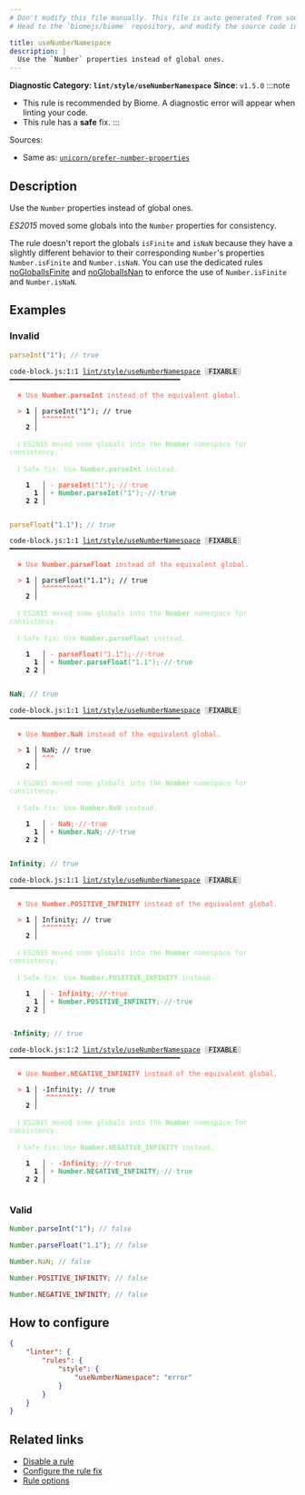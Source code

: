 ```yaml
---
# Don't modify this file manually. This file is auto generated from source, and you will lose your changes next time the website is built.
# Head to the `biomejs/biome` repository, and modify the source code in there.

title: useNumberNamespace
description: |
  Use the `Number` properties instead of global ones.
---
```


**Diagnostic Category: `lint/style/useNumberNamespace`**
<Tabs>
<TabItem label="JavaScript (and super languages)" icon="seti:javascript">
**Since**: `v1.5.0`
:::note
- This rule is recommended by Biome. A diagnostic error will appear when linting your code.
- This rule has a **safe** fix.
:::

Sources: 
- Same as: <a href="https://github.com/sindresorhus/eslint-plugin-unicorn/blob/main/docs/rules/prefer-number-properties.md" target="_blank"><code>unicorn/prefer-number-properties</code></a>

## Description
Use the `Number` properties instead of global ones.

_ES2015_ moved some globals into the `Number` properties for consistency.

The rule doesn't report the globals `isFinite` and `isNaN` because they have a slightly different behavior to their corresponding `Number`'s properties `Number.isFinite` and `Number.isNaN`.
You can use the dedicated rules [noGlobalIsFinite](https://biomejs.dev/linter/rules/no-global-is-finite/) and  [noGlobalIsNan](https://biomejs.dev/linter/rules/no-global-is-nan/) to enforce the use of `Number.isFinite` and `Number.isNaN`.

## Examples

### Invalid

```js
parseInt("1"); // true
```

<pre class="language-text"><code class="language-text">code-block.js:1:1 <a href="https://biomejs.dev/linter/rules/use-number-namespace">lint/style/useNumberNamespace</a> <span style="color: #000; background-color: #ddd;"> FIXABLE </span> ━━━━━━━━━━━━━━━━━━━━━━━━━━━━━━━━━━━━━━━━━━<br /><br />  <strong><span style="color: Tomato;">✖</span></strong> <span style="color: Tomato;">Use </span><span style="color: Tomato;"><strong>Number.parseInt</strong></span><span style="color: Tomato;"> instead of the equivalent global.</span><br />  <br />  <strong><span style="color: Tomato;">&gt;</span></strong> <strong>1 │ </strong>parseInt(&quot;1&quot;); // true<br />   <strong>   │ </strong><strong><span style="color: Tomato;">^</span></strong><strong><span style="color: Tomato;">^</span></strong><strong><span style="color: Tomato;">^</span></strong><strong><span style="color: Tomato;">^</span></strong><strong><span style="color: Tomato;">^</span></strong><strong><span style="color: Tomato;">^</span></strong><strong><span style="color: Tomato;">^</span></strong><strong><span style="color: Tomato;">^</span></strong><br />    <strong>2 │ </strong><br />  <br />  <strong><span style="color: lightgreen;">ℹ</span></strong> <span style="color: lightgreen;">ES2015 moved some globals into the </span><span style="color: lightgreen;"><strong>Number</strong></span><span style="color: lightgreen;"> namespace for consistency.</span><br />  <br />  <strong><span style="color: lightgreen;">ℹ</span></strong> <span style="color: lightgreen;">Safe fix</span><span style="color: lightgreen;">: </span><span style="color: lightgreen;">Use </span><span style="color: lightgreen;"><strong>Number.parseInt</strong></span><span style="color: lightgreen;"> instead.</span><br />  <br />    <strong>1</strong>  <strong> │ </strong><span style="color: Tomato;">-</span> <span style="color: Tomato;"><strong>p</strong></span><span style="color: Tomato;"><strong>a</strong></span><span style="color: Tomato;"><strong>r</strong></span><span style="color: Tomato;"><strong>s</strong></span><span style="color: Tomato;"><strong>e</strong></span><span style="color: Tomato;"><strong>I</strong></span><span style="color: Tomato;"><strong>n</strong></span><span style="color: Tomato;"><strong>t</strong></span><span style="color: Tomato;">(</span><span style="color: Tomato;">&quot;</span><span style="color: Tomato;">1</span><span style="color: Tomato;">&quot;</span><span style="color: Tomato;">)</span><span style="color: Tomato;">;</span><span style="color: Tomato;"><span style="opacity: 0.8;">·</span></span><span style="color: Tomato;">/</span><span style="color: Tomato;">/</span><span style="color: Tomato;"><span style="opacity: 0.8;">·</span></span><span style="color: Tomato;">t</span><span style="color: Tomato;">r</span><span style="color: Tomato;">u</span><span style="color: Tomato;">e</span><br />      <strong>1</strong><strong> │ </strong><span style="color: MediumSeaGreen;">+</span> <span style="color: MediumSeaGreen;"><strong>N</strong></span><span style="color: MediumSeaGreen;"><strong>u</strong></span><span style="color: MediumSeaGreen;"><strong>m</strong></span><span style="color: MediumSeaGreen;"><strong>b</strong></span><span style="color: MediumSeaGreen;"><strong>e</strong></span><span style="color: MediumSeaGreen;"><strong>r</strong></span><span style="color: MediumSeaGreen;"><strong>.</strong></span><span style="color: MediumSeaGreen;"><strong>p</strong></span><span style="color: MediumSeaGreen;"><strong>a</strong></span><span style="color: MediumSeaGreen;"><strong>r</strong></span><span style="color: MediumSeaGreen;"><strong>s</strong></span><span style="color: MediumSeaGreen;"><strong>e</strong></span><span style="color: MediumSeaGreen;"><strong>I</strong></span><span style="color: MediumSeaGreen;"><strong>n</strong></span><span style="color: MediumSeaGreen;"><strong>t</strong></span><span style="color: MediumSeaGreen;">(</span><span style="color: MediumSeaGreen;">&quot;</span><span style="color: MediumSeaGreen;">1</span><span style="color: MediumSeaGreen;">&quot;</span><span style="color: MediumSeaGreen;">)</span><span style="color: MediumSeaGreen;">;</span><span style="color: MediumSeaGreen;"><span style="opacity: 0.8;">·</span></span><span style="color: MediumSeaGreen;">/</span><span style="color: MediumSeaGreen;">/</span><span style="color: MediumSeaGreen;"><span style="opacity: 0.8;">·</span></span><span style="color: MediumSeaGreen;">t</span><span style="color: MediumSeaGreen;">r</span><span style="color: MediumSeaGreen;">u</span><span style="color: MediumSeaGreen;">e</span><br />    <strong>2</strong> <strong>2</strong><strong> │ </strong>  <br />  <br /></code></pre>

```js
parseFloat("1.1"); // true
```

<pre class="language-text"><code class="language-text">code-block.js:1:1 <a href="https://biomejs.dev/linter/rules/use-number-namespace">lint/style/useNumberNamespace</a> <span style="color: #000; background-color: #ddd;"> FIXABLE </span> ━━━━━━━━━━━━━━━━━━━━━━━━━━━━━━━━━━━━━━━━━━<br /><br />  <strong><span style="color: Tomato;">✖</span></strong> <span style="color: Tomato;">Use </span><span style="color: Tomato;"><strong>Number.parseFloat</strong></span><span style="color: Tomato;"> instead of the equivalent global.</span><br />  <br />  <strong><span style="color: Tomato;">&gt;</span></strong> <strong>1 │ </strong>parseFloat(&quot;1.1&quot;); // true<br />   <strong>   │ </strong><strong><span style="color: Tomato;">^</span></strong><strong><span style="color: Tomato;">^</span></strong><strong><span style="color: Tomato;">^</span></strong><strong><span style="color: Tomato;">^</span></strong><strong><span style="color: Tomato;">^</span></strong><strong><span style="color: Tomato;">^</span></strong><strong><span style="color: Tomato;">^</span></strong><strong><span style="color: Tomato;">^</span></strong><strong><span style="color: Tomato;">^</span></strong><strong><span style="color: Tomato;">^</span></strong><br />    <strong>2 │ </strong><br />  <br />  <strong><span style="color: lightgreen;">ℹ</span></strong> <span style="color: lightgreen;">ES2015 moved some globals into the </span><span style="color: lightgreen;"><strong>Number</strong></span><span style="color: lightgreen;"> namespace for consistency.</span><br />  <br />  <strong><span style="color: lightgreen;">ℹ</span></strong> <span style="color: lightgreen;">Safe fix</span><span style="color: lightgreen;">: </span><span style="color: lightgreen;">Use </span><span style="color: lightgreen;"><strong>Number.parseFloat</strong></span><span style="color: lightgreen;"> instead.</span><br />  <br />    <strong>1</strong>  <strong> │ </strong><span style="color: Tomato;">-</span> <span style="color: Tomato;"><strong>p</strong></span><span style="color: Tomato;"><strong>a</strong></span><span style="color: Tomato;"><strong>r</strong></span><span style="color: Tomato;"><strong>s</strong></span><span style="color: Tomato;"><strong>e</strong></span><span style="color: Tomato;"><strong>F</strong></span><span style="color: Tomato;"><strong>l</strong></span><span style="color: Tomato;"><strong>o</strong></span><span style="color: Tomato;"><strong>a</strong></span><span style="color: Tomato;"><strong>t</strong></span><span style="color: Tomato;">(</span><span style="color: Tomato;">&quot;</span><span style="color: Tomato;">1</span><span style="color: Tomato;">.</span><span style="color: Tomato;">1</span><span style="color: Tomato;">&quot;</span><span style="color: Tomato;">)</span><span style="color: Tomato;">;</span><span style="color: Tomato;"><span style="opacity: 0.8;">·</span></span><span style="color: Tomato;">/</span><span style="color: Tomato;">/</span><span style="color: Tomato;"><span style="opacity: 0.8;">·</span></span><span style="color: Tomato;">t</span><span style="color: Tomato;">r</span><span style="color: Tomato;">u</span><span style="color: Tomato;">e</span><br />      <strong>1</strong><strong> │ </strong><span style="color: MediumSeaGreen;">+</span> <span style="color: MediumSeaGreen;"><strong>N</strong></span><span style="color: MediumSeaGreen;"><strong>u</strong></span><span style="color: MediumSeaGreen;"><strong>m</strong></span><span style="color: MediumSeaGreen;"><strong>b</strong></span><span style="color: MediumSeaGreen;"><strong>e</strong></span><span style="color: MediumSeaGreen;"><strong>r</strong></span><span style="color: MediumSeaGreen;"><strong>.</strong></span><span style="color: MediumSeaGreen;"><strong>p</strong></span><span style="color: MediumSeaGreen;"><strong>a</strong></span><span style="color: MediumSeaGreen;"><strong>r</strong></span><span style="color: MediumSeaGreen;"><strong>s</strong></span><span style="color: MediumSeaGreen;"><strong>e</strong></span><span style="color: MediumSeaGreen;"><strong>F</strong></span><span style="color: MediumSeaGreen;"><strong>l</strong></span><span style="color: MediumSeaGreen;"><strong>o</strong></span><span style="color: MediumSeaGreen;"><strong>a</strong></span><span style="color: MediumSeaGreen;"><strong>t</strong></span><span style="color: MediumSeaGreen;">(</span><span style="color: MediumSeaGreen;">&quot;</span><span style="color: MediumSeaGreen;">1</span><span style="color: MediumSeaGreen;">.</span><span style="color: MediumSeaGreen;">1</span><span style="color: MediumSeaGreen;">&quot;</span><span style="color: MediumSeaGreen;">)</span><span style="color: MediumSeaGreen;">;</span><span style="color: MediumSeaGreen;"><span style="opacity: 0.8;">·</span></span><span style="color: MediumSeaGreen;">/</span><span style="color: MediumSeaGreen;">/</span><span style="color: MediumSeaGreen;"><span style="opacity: 0.8;">·</span></span><span style="color: MediumSeaGreen;">t</span><span style="color: MediumSeaGreen;">r</span><span style="color: MediumSeaGreen;">u</span><span style="color: MediumSeaGreen;">e</span><br />    <strong>2</strong> <strong>2</strong><strong> │ </strong>  <br />  <br /></code></pre>

```js
NaN; // true
```

<pre class="language-text"><code class="language-text">code-block.js:1:1 <a href="https://biomejs.dev/linter/rules/use-number-namespace">lint/style/useNumberNamespace</a> <span style="color: #000; background-color: #ddd;"> FIXABLE </span> ━━━━━━━━━━━━━━━━━━━━━━━━━━━━━━━━━━━━━━━━━━<br /><br />  <strong><span style="color: Tomato;">✖</span></strong> <span style="color: Tomato;">Use </span><span style="color: Tomato;"><strong>Number.NaN</strong></span><span style="color: Tomato;"> instead of the equivalent global.</span><br />  <br />  <strong><span style="color: Tomato;">&gt;</span></strong> <strong>1 │ </strong>NaN; // true<br />   <strong>   │ </strong><strong><span style="color: Tomato;">^</span></strong><strong><span style="color: Tomato;">^</span></strong><strong><span style="color: Tomato;">^</span></strong><br />    <strong>2 │ </strong><br />  <br />  <strong><span style="color: lightgreen;">ℹ</span></strong> <span style="color: lightgreen;">ES2015 moved some globals into the </span><span style="color: lightgreen;"><strong>Number</strong></span><span style="color: lightgreen;"> namespace for consistency.</span><br />  <br />  <strong><span style="color: lightgreen;">ℹ</span></strong> <span style="color: lightgreen;">Safe fix</span><span style="color: lightgreen;">: </span><span style="color: lightgreen;">Use </span><span style="color: lightgreen;"><strong>Number.NaN</strong></span><span style="color: lightgreen;"> instead.</span><br />  <br />    <strong>1</strong>  <strong> │ </strong><span style="color: Tomato;">-</span> <span style="color: Tomato;"><strong>N</strong></span><span style="color: Tomato;"><strong>a</strong></span><span style="color: Tomato;"><strong>N</strong></span><span style="color: Tomato;">;</span><span style="color: Tomato;"><span style="opacity: 0.8;">·</span></span><span style="color: Tomato;">/</span><span style="color: Tomato;">/</span><span style="color: Tomato;"><span style="opacity: 0.8;">·</span></span><span style="color: Tomato;">t</span><span style="color: Tomato;">r</span><span style="color: Tomato;">u</span><span style="color: Tomato;">e</span><br />      <strong>1</strong><strong> │ </strong><span style="color: MediumSeaGreen;">+</span> <span style="color: MediumSeaGreen;"><strong>N</strong></span><span style="color: MediumSeaGreen;"><strong>u</strong></span><span style="color: MediumSeaGreen;"><strong>m</strong></span><span style="color: MediumSeaGreen;"><strong>b</strong></span><span style="color: MediumSeaGreen;"><strong>e</strong></span><span style="color: MediumSeaGreen;"><strong>r</strong></span><span style="color: MediumSeaGreen;"><strong>.</strong></span><span style="color: MediumSeaGreen;"><strong>N</strong></span><span style="color: MediumSeaGreen;"><strong>a</strong></span><span style="color: MediumSeaGreen;"><strong>N</strong></span><span style="color: MediumSeaGreen;">;</span><span style="color: MediumSeaGreen;"><span style="opacity: 0.8;">·</span></span><span style="color: MediumSeaGreen;">/</span><span style="color: MediumSeaGreen;">/</span><span style="color: MediumSeaGreen;"><span style="opacity: 0.8;">·</span></span><span style="color: MediumSeaGreen;">t</span><span style="color: MediumSeaGreen;">r</span><span style="color: MediumSeaGreen;">u</span><span style="color: MediumSeaGreen;">e</span><br />    <strong>2</strong> <strong>2</strong><strong> │ </strong>  <br />  <br /></code></pre>

```js
Infinity; // true
```

<pre class="language-text"><code class="language-text">code-block.js:1:1 <a href="https://biomejs.dev/linter/rules/use-number-namespace">lint/style/useNumberNamespace</a> <span style="color: #000; background-color: #ddd;"> FIXABLE </span> ━━━━━━━━━━━━━━━━━━━━━━━━━━━━━━━━━━━━━━━━━━<br /><br />  <strong><span style="color: Tomato;">✖</span></strong> <span style="color: Tomato;">Use </span><span style="color: Tomato;"><strong>Number.POSITIVE&#95;INFINITY</strong></span><span style="color: Tomato;"> instead of the equivalent global.</span><br />  <br />  <strong><span style="color: Tomato;">&gt;</span></strong> <strong>1 │ </strong>Infinity; // true<br />   <strong>   │ </strong><strong><span style="color: Tomato;">^</span></strong><strong><span style="color: Tomato;">^</span></strong><strong><span style="color: Tomato;">^</span></strong><strong><span style="color: Tomato;">^</span></strong><strong><span style="color: Tomato;">^</span></strong><strong><span style="color: Tomato;">^</span></strong><strong><span style="color: Tomato;">^</span></strong><strong><span style="color: Tomato;">^</span></strong><br />    <strong>2 │ </strong><br />  <br />  <strong><span style="color: lightgreen;">ℹ</span></strong> <span style="color: lightgreen;">ES2015 moved some globals into the </span><span style="color: lightgreen;"><strong>Number</strong></span><span style="color: lightgreen;"> namespace for consistency.</span><br />  <br />  <strong><span style="color: lightgreen;">ℹ</span></strong> <span style="color: lightgreen;">Safe fix</span><span style="color: lightgreen;">: </span><span style="color: lightgreen;">Use </span><span style="color: lightgreen;"><strong>Number.POSITIVE&#95;INFINITY</strong></span><span style="color: lightgreen;"> instead.</span><br />  <br />    <strong>1</strong>  <strong> │ </strong><span style="color: Tomato;">-</span> <span style="color: Tomato;"><strong>I</strong></span><span style="color: Tomato;"><strong>n</strong></span><span style="color: Tomato;"><strong>f</strong></span><span style="color: Tomato;"><strong>i</strong></span><span style="color: Tomato;"><strong>n</strong></span><span style="color: Tomato;"><strong>i</strong></span><span style="color: Tomato;"><strong>t</strong></span><span style="color: Tomato;"><strong>y</strong></span><span style="color: Tomato;">;</span><span style="color: Tomato;"><span style="opacity: 0.8;">·</span></span><span style="color: Tomato;">/</span><span style="color: Tomato;">/</span><span style="color: Tomato;"><span style="opacity: 0.8;">·</span></span><span style="color: Tomato;">t</span><span style="color: Tomato;">r</span><span style="color: Tomato;">u</span><span style="color: Tomato;">e</span><br />      <strong>1</strong><strong> │ </strong><span style="color: MediumSeaGreen;">+</span> <span style="color: MediumSeaGreen;"><strong>N</strong></span><span style="color: MediumSeaGreen;"><strong>u</strong></span><span style="color: MediumSeaGreen;"><strong>m</strong></span><span style="color: MediumSeaGreen;"><strong>b</strong></span><span style="color: MediumSeaGreen;"><strong>e</strong></span><span style="color: MediumSeaGreen;"><strong>r</strong></span><span style="color: MediumSeaGreen;"><strong>.</strong></span><span style="color: MediumSeaGreen;"><strong>P</strong></span><span style="color: MediumSeaGreen;"><strong>O</strong></span><span style="color: MediumSeaGreen;"><strong>S</strong></span><span style="color: MediumSeaGreen;"><strong>I</strong></span><span style="color: MediumSeaGreen;"><strong>T</strong></span><span style="color: MediumSeaGreen;"><strong>I</strong></span><span style="color: MediumSeaGreen;"><strong>V</strong></span><span style="color: MediumSeaGreen;"><strong>E</strong></span><span style="color: MediumSeaGreen;"><strong>&#95;</strong></span><span style="color: MediumSeaGreen;"><strong>I</strong></span><span style="color: MediumSeaGreen;"><strong>N</strong></span><span style="color: MediumSeaGreen;"><strong>F</strong></span><span style="color: MediumSeaGreen;"><strong>I</strong></span><span style="color: MediumSeaGreen;"><strong>N</strong></span><span style="color: MediumSeaGreen;"><strong>I</strong></span><span style="color: MediumSeaGreen;"><strong>T</strong></span><span style="color: MediumSeaGreen;"><strong>Y</strong></span><span style="color: MediumSeaGreen;">;</span><span style="color: MediumSeaGreen;"><span style="opacity: 0.8;">·</span></span><span style="color: MediumSeaGreen;">/</span><span style="color: MediumSeaGreen;">/</span><span style="color: MediumSeaGreen;"><span style="opacity: 0.8;">·</span></span><span style="color: MediumSeaGreen;">t</span><span style="color: MediumSeaGreen;">r</span><span style="color: MediumSeaGreen;">u</span><span style="color: MediumSeaGreen;">e</span><br />    <strong>2</strong> <strong>2</strong><strong> │ </strong>  <br />  <br /></code></pre>

```js
-Infinity; // true
```

<pre class="language-text"><code class="language-text">code-block.js:1:2 <a href="https://biomejs.dev/linter/rules/use-number-namespace">lint/style/useNumberNamespace</a> <span style="color: #000; background-color: #ddd;"> FIXABLE </span> ━━━━━━━━━━━━━━━━━━━━━━━━━━━━━━━━━━━━━━━━━━<br /><br />  <strong><span style="color: Tomato;">✖</span></strong> <span style="color: Tomato;">Use </span><span style="color: Tomato;"><strong>Number.NEGATIVE&#95;INFINITY</strong></span><span style="color: Tomato;"> instead of the equivalent global.</span><br />  <br />  <strong><span style="color: Tomato;">&gt;</span></strong> <strong>1 │ </strong>-Infinity; // true<br />   <strong>   │ </strong> <strong><span style="color: Tomato;">^</span></strong><strong><span style="color: Tomato;">^</span></strong><strong><span style="color: Tomato;">^</span></strong><strong><span style="color: Tomato;">^</span></strong><strong><span style="color: Tomato;">^</span></strong><strong><span style="color: Tomato;">^</span></strong><strong><span style="color: Tomato;">^</span></strong><strong><span style="color: Tomato;">^</span></strong><br />    <strong>2 │ </strong><br />  <br />  <strong><span style="color: lightgreen;">ℹ</span></strong> <span style="color: lightgreen;">ES2015 moved some globals into the </span><span style="color: lightgreen;"><strong>Number</strong></span><span style="color: lightgreen;"> namespace for consistency.</span><br />  <br />  <strong><span style="color: lightgreen;">ℹ</span></strong> <span style="color: lightgreen;">Safe fix</span><span style="color: lightgreen;">: </span><span style="color: lightgreen;">Use </span><span style="color: lightgreen;"><strong>Number.NEGATIVE&#95;INFINITY</strong></span><span style="color: lightgreen;"> instead.</span><br />  <br />    <strong>1</strong>  <strong> │ </strong><span style="color: Tomato;">-</span> <span style="color: Tomato;"><strong>-</strong></span><span style="color: Tomato;"><strong>I</strong></span><span style="color: Tomato;"><strong>n</strong></span><span style="color: Tomato;"><strong>f</strong></span><span style="color: Tomato;"><strong>i</strong></span><span style="color: Tomato;"><strong>n</strong></span><span style="color: Tomato;"><strong>i</strong></span><span style="color: Tomato;"><strong>t</strong></span><span style="color: Tomato;"><strong>y</strong></span><span style="color: Tomato;">;</span><span style="color: Tomato;"><span style="opacity: 0.8;">·</span></span><span style="color: Tomato;">/</span><span style="color: Tomato;">/</span><span style="color: Tomato;"><span style="opacity: 0.8;">·</span></span><span style="color: Tomato;">t</span><span style="color: Tomato;">r</span><span style="color: Tomato;">u</span><span style="color: Tomato;">e</span><br />      <strong>1</strong><strong> │ </strong><span style="color: MediumSeaGreen;">+</span> <span style="color: MediumSeaGreen;"><strong>N</strong></span><span style="color: MediumSeaGreen;"><strong>u</strong></span><span style="color: MediumSeaGreen;"><strong>m</strong></span><span style="color: MediumSeaGreen;"><strong>b</strong></span><span style="color: MediumSeaGreen;"><strong>e</strong></span><span style="color: MediumSeaGreen;"><strong>r</strong></span><span style="color: MediumSeaGreen;"><strong>.</strong></span><span style="color: MediumSeaGreen;"><strong>N</strong></span><span style="color: MediumSeaGreen;"><strong>E</strong></span><span style="color: MediumSeaGreen;"><strong>G</strong></span><span style="color: MediumSeaGreen;"><strong>A</strong></span><span style="color: MediumSeaGreen;"><strong>T</strong></span><span style="color: MediumSeaGreen;"><strong>I</strong></span><span style="color: MediumSeaGreen;"><strong>V</strong></span><span style="color: MediumSeaGreen;"><strong>E</strong></span><span style="color: MediumSeaGreen;"><strong>&#95;</strong></span><span style="color: MediumSeaGreen;"><strong>I</strong></span><span style="color: MediumSeaGreen;"><strong>N</strong></span><span style="color: MediumSeaGreen;"><strong>F</strong></span><span style="color: MediumSeaGreen;"><strong>I</strong></span><span style="color: MediumSeaGreen;"><strong>N</strong></span><span style="color: MediumSeaGreen;"><strong>I</strong></span><span style="color: MediumSeaGreen;"><strong>T</strong></span><span style="color: MediumSeaGreen;"><strong>Y</strong></span><span style="color: MediumSeaGreen;">;</span><span style="color: MediumSeaGreen;"><span style="opacity: 0.8;">·</span></span><span style="color: MediumSeaGreen;">/</span><span style="color: MediumSeaGreen;">/</span><span style="color: MediumSeaGreen;"><span style="opacity: 0.8;">·</span></span><span style="color: MediumSeaGreen;">t</span><span style="color: MediumSeaGreen;">r</span><span style="color: MediumSeaGreen;">u</span><span style="color: MediumSeaGreen;">e</span><br />    <strong>2</strong> <strong>2</strong><strong> │ </strong>  <br />  <br /></code></pre>

### Valid

```js
Number.parseInt("1"); // false
```

```js
Number.parseFloat("1.1"); // false
```

```js
Number.NaN; // false
```

```js
Number.POSITIVE_INFINITY; // false
```

```js
Number.NEGATIVE_INFINITY; // false
```

## How to configure
```json title="biome.json"
{
	"linter": {
		"rules": {
			"style": {
				"useNumberNamespace": "error"
			}
		}
	}
}

```
## Related links

- [Disable a rule](/linter/#disable-a-rule)
- [Configure the rule fix](/linter#configure-the-rule-fix)
- [Rule options](/linter/#rule-options)

</TabItem>
</Tabs>

